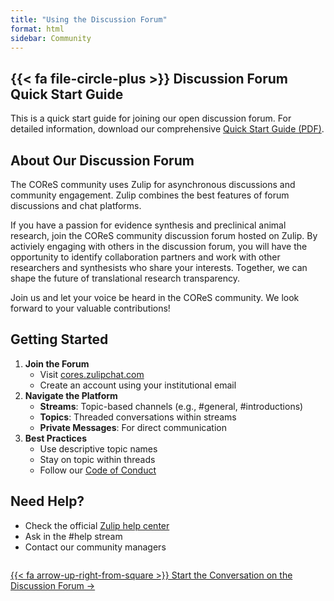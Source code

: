 ```yaml
---
title: "Using the Discussion Forum"
format: html
sidebar: Community
---
```


::: {.callout-tip icon=false}
## {{< fa file-circle-plus >}} Discussion Forum Quick Start Guide
This is a quick start guide for joining our open discussion forum. For detailed information, download our comprehensive [Quick Start Guide (PDF)](#).
:::


## About Our Discussion Forum
The COReS community uses Zulip for asynchronous discussions and community engagement. Zulip combines the best features of forum discussions and chat platforms.

If you have a passion for evidence synthesis and preclinical animal research, join the COReS community discussion forum hosted on Zulip. By activiely engaging with others in the discussion forum, you will have the opportunity to identify collaboration partners and work with other researchers and synthesists who share your interests. Together, we can shape the future of translational research transparency. 

Join us and let your voice be heard in the COReS community. We look forward to your valuable contributions! 

## Getting Started

1. **Join the Forum**
   - Visit [cores.zulipchat.com](https://cores.zulipchat.com){target="_blank"}
   - Create an account using your institutional email

2. **Navigate the Platform**
   - **Streams**: Topic-based channels (e.g., #general, #introductions)
   - **Topics**: Threaded conversations within streams
   - **Private Messages**: For direct communication

3. **Best Practices**
   - Use descriptive topic names
   - Stay on topic within threads
   - Follow our [Code of Conduct](/about-cores/code-of-conduct.qmd)

## Need Help?
- Check the official [Zulip help center](https://zulip.com/help/){target="_blank"}
- Ask in the #help stream
- Contact our community managers


:::: {.text-center style="margin-top: 2em"}
::: button
[{{< fa arrow-up-right-from-square >}} Start the Conversation on the Discussion Forum →](https://cores.zulipchat.com/){.btn .btn-secondary .btn-lg target="_blank"}
:::
::::